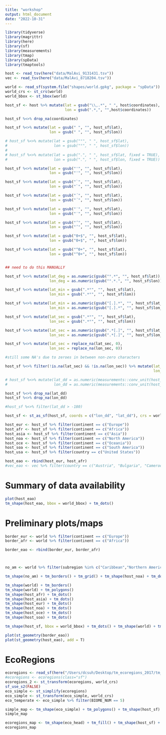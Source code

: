 ```yaml
---
title: "workshop"
output: html_document
date: "2022-10-31"
---
```


```r
library(tidyverse)
library(magrittr)
library(here)
library(sf)
library(measurements)
library(tmap)
library(spData)
library(tmaptools)
```


```r
host <- read_tsv(here("data/MalAvi_9131431.tsv"))
vec <- read_tsv(here("data/MalAvi_8718204.tsv"))
```


```r
world <- read_sf(system.file("shapes/world.gpkg", package = "spData"))
world_crs <- st_crs(world)
world_bbox <- st_bbox(world)
```


```r
host_sf <- host %>% mutate(lat = gsub("\\,.*", " ", host$coordinates),
                           lon = gsub(".*,", "",host$coordinates))

host_sf %<>% drop_na(coordinates)

host_sf %<>% mutate(lat = gsub(" ", "", host_sf$lat),
                    lon = gsub(" ", "", host_sf$lon))

# host_sf %<>% mutate(lat = gsub("°", " ", host_sf$lat),
#                     lon = gsub("°", " ", host_sf$lon))
# 
# host_sf %<>% mutate(lat = gsub(".", " ", host_sf$lat, fixed = TRUE),
#                     lon = gsub(".", " ", host_sf$lon, fixed = TRUE))

host_sf %<>% mutate(lat = gsub("'", "", host_sf$lat),
                    lon = gsub("'", "", host_sf$lon))

host_sf %<>% mutate(lat = gsub("`", "", host_sf$lat),
                    lon = gsub("`", "", host_sf$lon))

host_sf %<>% mutate(lat = gsub("´", "", host_sf$lat),
                    lon = gsub("´", "", host_sf$lon))

host_sf %<>% mutate(lat = gsub("′", "", host_sf$lat),
                    lon = gsub("′", "", host_sf$lon))

host_sf %<>% mutate(lat = gsub("’", "", host_sf$lat),
                    lon = gsub("’", "", host_sf$lon))

host_sf %<>% mutate(lat = gsub("0+$", "", host_sf$lat),
                    lon = gsub("0+$", "", host_sf$lon))

host_sf %<>% mutate(lat = gsub("^0+", "", host_sf$lat),
                    lon = gsub("^0+", "", host_sf$lon))


## need to do this MANUALLY

host_sf %<>% mutate(lat_deg = as.numeric(gsub("°.*", "", host_sf$lat)),
                    lon_deg = as.numeric(gsub("°.*.", "", host_sf$lon)))

host_sf %<>% mutate(lat_min = gsub(".*°", "", host_sf$lat),
                    lon_min = gsub(".*°", "", host_sf$lon))

host_sf %<>% mutate(lat_min = as.numeric(gsub("[.].*", "", host_sf$lat_min)),
                    lon_min = as.numeric(gsub("[.].*", "", host_sf$lon_min)))

host_sf %<>% mutate(lat_sec = gsub(".*°", "", host_sf$lat),
                    lon_sec = gsub(".*°", "", host_sf$lon))

host_sf %<>% mutate(lat_sec = as.numeric(gsub(".*[.]", "", host_sf$lat_sec)),
                    lon_sec = as.numeric(gsub(".*[.]", "", host_sf$lon_sec)))

host_sf %<>% mutate(lat_sec = replace_na(lat_sec, 0),
                    lon_sec = replace_na(lon_sec, 0))

#still some NA's due to zeroes in between non-zero characters

host_sf %<>% filter(!is.na(lat_sec) && !is.na(lon_sec)) %>% mutate(lat_dd = lat_deg + (lat_min/60) + (lat_sec/3600),
                                                                   lon_dd = lon_deg + (lon_min/60) + (lon_sec/3600))

# host_sf %<>% mutate(lat_dd = as.numeric(measurements::conv_unit(host_sf$lat, from = 'deg_dec_min', to = 'dec_deg')),
#                     lon_dd = as.numeric(measurements::conv_unit(host_sf$lon, from = 'deg_dec_min', to = 'dec_deg')))

host_sf %<>% drop_na(lat_dd)
host_sf %<>% drop_na(lon_dd)

#host_sf %<>% filter(lat_dd > -180)

host_sf <- st_as_sf(host_sf, coords = c("lon_dd", "lat_dd"), crs = world_crs, remove = F)
```


```r
host_eur <- host_sf %>% filter(continent == c("Europe"))
host_afr <- host_sf %>% filter(continent == c("Africa"))
host_asia <- host_sf %>% filter(continent == c("Asia"))
host_noa <- host_sf %>% filter(continent == c("North America"))
host_oce <- host_sf %>% filter(continent == c("Oceania"))
host_soa <- host_sf %>% filter(continent == c("South America"))
host_usa <- host_sf %>% filter(country == c("United States"))

host_eao <- rbind(host_eur, host_afr)
#vec_eao <- vec %>% filter(country == c("Austria", "Bulgaria", "Cameroon", "Czech Republic", "France", "Germany", "Italy", "Lithuania", "Madagascar", "Portugal", "Russia", "Spain", "Switzerland", "Turkey"))
```

# Summary of data availability

```r
plot(host_eao)
tm_shape(host_eao, bbox = world_bbox) + tm_dots()
```



# Preliminary plots/maps

```r
border_eur <- world %>% filter(continent == c("Europe"))
border_afr <- world %>% filter(continent == c("Africa"))

border_eao <- rbind(border_eur, border_afr)



no_am <- world %>% filter(subregion %in% c("Caribbean","Northern America","Central America"))

tm_shape(no_am) + tm_borders() + tm_grid() + tm_shape(host_noa) + tm_dots()


```

```r
tm_shape(world) + tm_borders()
tm_shape(world) + tm_polygons()
tm_shape(host_afr) + tm_dots()
tm_shape(host_asia) + tm_dots()
tm_shape(host_eur) + tm_dots()
tm_shape(host_noa) + tm_dots()
tm_shape(host_oce) + tm_dots()
tm_shape(host_soa) + tm_dots()

tm_shape(host_sf, bbox = world_bbox) + tm_dots() + tm_shape(world) + tm_borders()
```


```r
plot(st_geometry(border_eao))
plot(st_geometry(host_eao), add = T)
```



# EcoRegions

```r
ecoregions <- read_sf(here("/Users/dcsuh/Desktop/tm_ecoregions_2017/tm_ecoregions_2017.shp"))
#ecoregions <- ecoregions(class="sf")
ecoregions_2 <- st_transform(ecoregions, world_crs)
sf_use_s2(FALSE)
eco_simple <- st_simplify(ecoregions)
eco_simple <- st_transform(eco_simple, world_crs)
eco_temperate <- eco_simple %>% filter(BIOME_NUM == 5)
```

```r
simple_map <- tm_shape(eco_simple) + tm_polygons() + tm_shape(host_sf) + tm_dots()
simple_map
```


```r
ecoregions_map <- tm_shape(eco_head) + tm_fill() + tm_shape(host_sf) + tm_dots()
ecoregions_map
```


